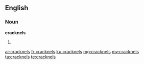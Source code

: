 ==English==

===Noun===
'''cracknels'''

# {{plural of|cracknel}}

[[ar:cracknels]]
[[fr:cracknels]]
[[ku:cracknels]]
[[mg:cracknels]]
[[my:cracknels]]
[[ta:cracknels]]
[[te:cracknels]]